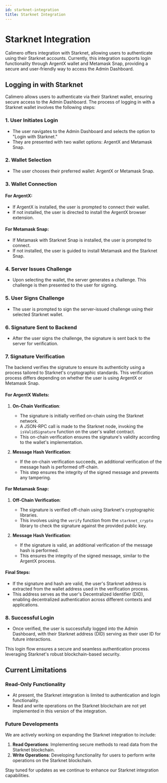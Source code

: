 ```yaml
---
id: starknet-integration
title: Starknet Integration
---
```


# Starknet Integration

Calimero offers integration with Starknet, allowing users to authenticate using
their Starknet accounts. Currently, this integration supports login
functionality through ArgentX wallet and Metamask Snap, providing a secure and
user-friendly way to access the Admin Dashboard.

## Logging in with Starknet

Calimero allows users to authenticate via their Starknet wallet, ensuring secure
access to the Admin Dashboard. The process of logging in with a Starknet wallet
involves the following steps:

### 1. User Initiates Login

- The user navigates to the Admin Dashboard and selects the option to "Login
  with Starknet."
- They are presented with two wallet options: ArgentX and Metamask Snap.

### 2. Wallet Selection

- The user chooses their preferred wallet: ArgentX or Metamask Snap.

### 3. Wallet Connection

#### For ArgentX:

- If ArgentX is installed, the user is prompted to connect their wallet.
- If not installed, the user is directed to install the ArgentX browser
  extension.

#### For Metamask Snap:

- If Metamask with Starknet Snap is installed, the user is prompted to connect.
- If not installed, the user is guided to install Metamask and the Starknet
  Snap.

### 4. Server Issues Challenge

- Upon selecting the wallet, the server generates a challenge. This challenge is
  then presented to the user for signing.

### 5. User Signs Challenge

- The user is prompted to sign the server-issued challenge using their selected
  Starknet wallet.

### 6. Signature Sent to Backend

- After the user signs the challenge, the signature is sent back to the server
  for verification.

### 7. Signature Verification

The backend verifies the signature to ensure its authenticity using a process
tailored to Starknet's cryptographic standards. This verification process
differs depending on whether the user is using ArgentX or Metamask Snap.

#### For ArgentX Wallets:

1. **On-Chain Verification**:

   - The signature is initially verified on-chain using the Starknet network.
   - A JSON-RPC call is made to the Starknet node, invoking the
     `isValidSignature` function on the user's wallet contract.
   - This on-chain verification ensures the signature's validity according to
     the wallet's implementation.

2. **Message Hash Verification**:
   - If the on-chain verification succeeds, an additional verification of the
     message hash is performed off-chain.
   - This step ensures the integrity of the signed message and prevents any
     tampering.

#### For Metamask Snap:

1. **Off-Chain Verification**:

   - The signature is verified off-chain using Starknet's cryptographic
     libraries.
   - This involves using the `verify` function from the `starknet_crypto`
     library to check the signature against the provided public key.

2. **Message Hash Verification**:
   - If the signature is valid, an additional verification of the message hash
     is performed.
   - This ensures the integrity of the signed message, similar to the ArgentX
     process.

#### Final Steps:

- If the signature and hash are valid, the user's Starknet address is extracted
  from the wallet address used in the verification process.
- This address serves as the user's Decentralized Identifier (DID), enabling
  decentralized authentication across different contexts and applications.

### 8. Successful Login

- Once verified, the user is successfully logged into the Admin Dashboard, with
  their Starknet address (DID) serving as their user ID for future interactions.

This login flow ensures a secure and seamless authentication process leveraging
Starknet's robust blockchain-based security.

## Current Limitations

### Read-Only Functionality

- At present, the Starknet integration is limited to authentication and login
  functionality.
- Read and write operations on the Starknet blockchain are not yet implemented
  in this version of the integration.

### Future Developments

We are actively working on expanding the Starknet integration to include:

1. **Read Operations**: Implementing secure methods to read data from the
   Starknet blockchain.
2. **Write Operations**: Developing functionality for users to perform write
   operations on the Starknet blockchain.

Stay tuned for updates as we continue to enhance our Starknet integration
capabilities.
